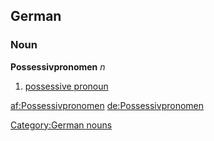 ==German==
===Noun===
'''Possessivpronomen''' ''n''

# [[possessive pronoun]]

[[af:Possessivpronomen]]
[[de:Possessivpronomen]]
[[Category:German nouns]]